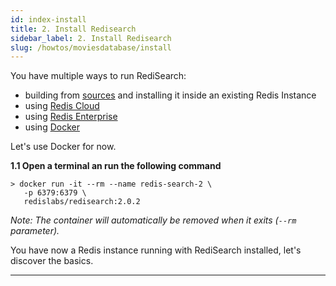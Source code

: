 ```yaml
---
id: index-install
title: 2. Install Redisearch
sidebar_label: 2. Install Redisearch
slug: /howtos/moviesdatabase/install
---
```


You have multiple ways to run RediSearch:

- building from [sources](https://github.com/RediSearch/RediSearch) and installing it inside an existing Redis Instance
- using [Redis Cloud](https://redis.com/redis-enterprise-cloud/overview/)
- using [Redis Enterprise](https://redis.com/redis-enterprise-software/overview/)
- using [Docker](https://hub.docker.com/r/redislabs/redisearch/)

Let's use Docker for now.

**1.1 Open a terminal an run the following command**

```
> docker run -it --rm --name redis-search-2 \
   -p 6379:6379 \
   redislabs/redisearch:2.0.2
```

_Note: The container will automatically be removed when it exits (`--rm` parameter)._

You have now a Redis instance running with RediSearch installed, let's discover the basics.

---
